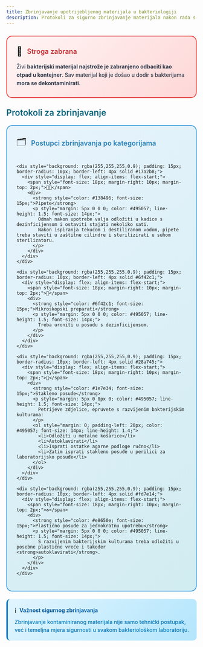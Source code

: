 ```yaml
---
title: Zbrinjavanje upotrijebljenog materijala u bakteriologiji
description: Protokoli za sigurno zbrinjavanje materijala nakon rada s bakterijama
---
```


<div style="background: linear-gradient(135deg, #fff5f5 0%, #fed7d7 100%); border-radius: 15px; padding: 25px; margin: 25px 0; border: 2px solid #e53e3e;">
  <div style="display: flex; align-items: center; margin-bottom: 15px;">
    <span style="font-size: 24px; margin-right: 12px;">🚫</span>
    <h4 style="margin: 0; color: #c53030; font-weight: 600; font-size: 18px;">Stroga zabrana</h4>
  </div>
  <p style="margin: 0; color: #2d3748; line-height: 1.6; font-weight: 500;">
    Živi <strong>bakterijski materijal najstrože je zabranjeno odbaciti kao otpad u kontejner</strong>. 
    Sav materijal koji je došao u dodir s bakterijama <strong>mora se dekontaminirati</strong>.
  </p>
</div>

<h3 style="color: #096279; font-size: 1.4rem; font-weight: 600; margin: 1.5rem 0 1rem 0;">Protokoli za zbrinjavanje</h3>

<div style="background: linear-gradient(135deg, #e8f4fd 0%, #d1ecf1 100%); border-radius: 15px; padding: 25px; margin: 20px 0; border: 2px solid #3498db;">
  <div style="display: flex; align-items: center; margin-bottom: 20px;">
    <span style="font-size: 24px; margin-right: 12px;">🗂️</span>
    <h4 style="margin: 0; color: #2980b9; font-weight: 600; font-size: 18px;">Postupci zbrinjavanja po kategorijama</h4>
  </div>
  
  <div style="display: grid; gap: 15px;">
    
    <div style="background: rgba(255,255,255,0.9); padding: 15px; border-radius: 10px; border-left: 4px solid #17a2b8;">
      <div style="display: flex; align-items: flex-start;">
        <span style="font-size: 18px; margin-right: 10px; margin-top: 2px;">👩‍🔬</span>
        <div>
          <strong style="color: #138496; font-size: 15px;">Pipete</strong>
          <p style="margin: 5px 0 0 0; color: #495057; line-height: 1.5; font-size: 14px;">
            Odmah nakon upotrebe valja odložiti u kadice s dezinficijensom i ostaviti stajati nekoliko sati. 
            Nakon ispiranja tekućom i destiliranom vodom, pipete treba staviti u zaštitne cilindre i sterilizirati u suhom sterilizatoru.
          </p>
        </div>
      </div>
    </div>
    
    <div style="background: rgba(255,255,255,0.9); padding: 15px; border-radius: 10px; border-left: 4px solid #6f42c1;">
      <div style="display: flex; align-items: flex-start;">
        <span style="font-size: 18px; margin-right: 10px; margin-top: 2px;">🔬</span>
        <div>
          <strong style="color: #6f42c1; font-size: 15px;">Mikroskopski preparati</strong>
          <p style="margin: 5px 0 0 0; color: #495057; line-height: 1.5; font-size: 14px;">
            Treba uroniti u posudu s dezinficijensom.
          </p>
        </div>
      </div>
    </div>
    
    <div style="background: rgba(255,255,255,0.9); padding: 15px; border-radius: 10px; border-left: 4px solid #28a745;">
      <div style="display: flex; align-items: flex-start;">
        <span style="font-size: 18px; margin-right: 10px; margin-top: 2px;">🧫</span>
        <div>
          <strong style="color: #1e7e34; font-size: 15px;">Stakleno posuđe</strong>
          <p style="margin: 5px 0 8px 0; color: #495057; line-height: 1.5; font-size: 14px;">
            Petrijeve zdjelice, epruvete s razvijenim bakterijskim kulturama:
          </p>
          <ol style="margin: 0; padding-left: 20px; color: #495057; font-size: 14px; line-height: 1.4;">
            <li>Odložiti u metalne košarice</li>
            <li>Autoklavirati</li>
            <li>Isprati ostatke agarne podloge ručno</li>
            <li>Zatim isprati stakleno posuđe u perilici za laboratorijsko posuđe</li>
          </ol>
        </div>
      </div>
    </div>
    
    <div style="background: rgba(255,255,255,0.9); padding: 15px; border-radius: 10px; border-left: 4px solid #fd7e14;">
      <div style="display: flex; align-items: flex-start;">
        <span style="font-size: 18px; margin-right: 10px; margin-top: 2px;">♻️</span>
        <div>
          <strong style="color: #e8650e; font-size: 15px;">Plastično posuđe za jednokratnu upotrebu</strong>
          <p style="margin: 5px 0 0 0; color: #495057; line-height: 1.5; font-size: 14px;">
            S razvijenim bakterijskim kulturama treba odložiti u posebne plastične vreće i također <strong>autoklavirati</strong>.
          </p>
        </div>
      </div>
    </div>
    
  </div>
</div>

<div style="background: linear-gradient(135deg, #e1f5fe 0%, #b3e5fc 100%); border-radius: 10px; padding: 18px; margin: 20px 0; border-left: 4px solid #0277bd;">
  <div style="display: flex; align-items: center; margin-bottom: 8px;">
    <span style="font-size: 18px; margin-right: 8px;">ℹ️</span>
    <strong style="color: #01579b;">Važnost sigurnog zbrinjavanja</strong>
  </div>
  <p style="margin: 0; color: #0277bd; line-height: 1.5; font-weight: 500;">
    Zbrinjavanje kontaminiranog materijala nije samo tehnički postupak, već i temeljna mjera sigurnosti u svakom bakteriološkom laboratoriju.
  </p>
</div>


